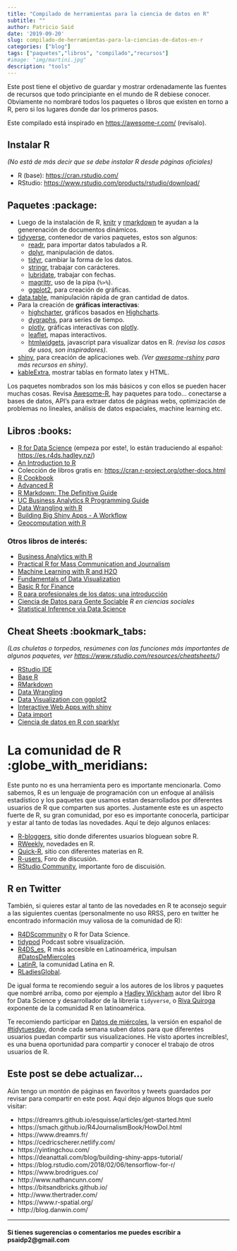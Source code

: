 ```yaml
---
title: "Compilado de herramientas para la ciencia de datos en R"
subtitle: ""
author: Patricio Said
date: '2019-09-20'
slug: compilado-de-herramientas-para-la-ciencias-de-datos-en-r
categories: ["blog"]
tags: ["paquetes","libros", "compilado","recursos"]
#image: "img/martini.jpg"
description: "tools"
---
```


Este post tiene el objetivo de guardar y mostrar ordenadamente las fuentes de recursos que todo principiante en el mundo de R debiese conocer. Obviamente no nombraré todos los paquetes o libros que existen en torno a R, pero si los lugares donde dar los primeros pasos.  

Este compilado está inspirado en <https://awesome-r.com/> (revísalo).  

## Instalar R

*(No está de más decir que se debe instalar R desde páginas oficiales)*  

* R (base): <https://cran.rstudio.com/>  
* RStudio: <https://www.rstudio.com/products/rstudio/download/>  

## Paquetes :package:  

* Luego de la instalación de R, [knitr](https://github.com/yihui/knitr) y [rmarkdown](https://rmarkdown.rstudio.com/) te ayudan a la generenación de documentos dinámicos.  
* [tidyverse](https://www.tidyverse.org/), contenedor de varios paquetes, estos son algunos:  
  + [readr](https://readr.tidyverse.org/), para importar datos tabulados a R.  
  + [dplyr](https://dplyr.tidyverse.org/), manipulación de datos.  
  + [tidyr](https://tidyr.tidyverse.org/), cambiar la forma de los datos.  
  + [stringr](https://stringr.tidyverse.org/), trabajar con carácteres.  
  + [lubridate](https://lubridate.tidyverse.org/), trabajar con fechas.  
  + [magrittr](https://magrittr.tidyverse.org/), uso de la pipa (`%>%`).  
  + [ggplot2](https://ggplot2.tidyverse.org/), para creación de gráficas.  
* [data.table](https://github.com/Rdatatable/data.table), manipulación rápida de gran cantidad de datos.  
* Para la creación de **gráficas interactivas**:  
  + [highcharter](http://jkunst.com/highcharter/), gráficos basados en [Highcharts](https://www.highcharts.com/).   
  + [dygraphs](https://github.com/rstudio/dygraphs), para series de tiempo.  
  + [plotly](https://github.com/ropensci/plotly), gráficas interactivas con [plotly](https://plot.ly/).  
  + [leaflet](http://rstudio.github.io/leaflet/), mapas interactivos.  
  + [htmlwidgets](http://www.htmlwidgets.org/), javascript para visualizar datos en R. *(revisa los casos de usos, son inspiradores)*.  
* [shiny](https://github.com/rstudio/shiny), para creación de aplicaciones web. *(Ver [awesome-rshiny](https://grabear.github.io/awesome-rshiny/) para más recursos en shiny)*.  
* [kableExtra](https://cran.r-project.org/web/packages/kableExtra/index.html), mostrar tablas en formato latex y HTML.  

Los paquetes nombrados son los más básicos y con ellos se pueden hacer muchas cosas. Revisa [Awesome-R](https://awesome-r.com/), hay paquetes para todo... conectarse a bases de datos, API's para extraer datos de páginas webs, optimización de problemas no lineales, análisis de datos espaciales, machine learning etc.  

## Libros :books:  

* [R for Data Science](https://r4ds.had.co.nz/) (empeza por este!, lo están traduciendo al español: <https://es.r4ds.hadley.nz/>)
* [An Introduction to R](https://cran.r-project.org/doc/manuals/R-intro.pdf)  
* Colección de libros gratis en: <https://cran.r-project.org/other-docs.html>  
* [R Cookbook](https://rc2e.com/)
* [Advanced R](http://adv-r.had.co.nz/)  
* [R Markdown: The Definitive Guide](https://bookdown.org/yihui/rmarkdown/)  
* [UC Business Analytics R Programming Guide](https://uc-r.github.io/)  
* [Data Wrangling with R](https://cengel.github.io/R-data-wrangling/)
* [Building Big Shiny Apps - A Workflow](https://thinkr-open.github.io/building-shiny-apps-workflow/)  
* [Geocomputation with R](https://geocompr.robinlovelace.net/)

### Otros libros de interés:  

* [Business Analytics with R](https://bookdown.org/jeffreytmonroe/business_analytics_with_r7/)
* [Practical R for Mass Communication and Journalism](https://www.crcpress.com/Practical-R-for-Mass-Communication-and-Journalism/Machlis/p/book/9781138726918)  
* [Machine Learning with R and H2O](https://www.h2o.ai/wp-content/uploads/2018/01/RBooklet.pdf)  
* [Fundamentals of Data Visualization](https://serialmentor.com/dataviz/)  
* [Basic R for Finance](https://www.rmetrics.org/downloads/9783906041025-basicr.pdf)  
* [R para profesionales de los datos: una introducción](https://www.datanalytics.com/libro_r/index.html)  
* [Ciencia de Datos para Gente Sociable](https://bitsandbricks.github.io/ciencia_de_datos_gente_sociable/) *R en ciencias sociales*  
* [Statistical Inference via Data Science](https://moderndive.com/)  


## Cheat Sheets :bookmark_tabs:

*(Las chuletas o torpedos, resúmenes con las funciones más importantes de algunos paquetes, ver <https://www.rstudio.com/resources/cheatsheets/>)*  

* [RStudio IDE](https://www.rstudio.com/wp-content/uploads/2016/01/rstudio-IDE-cheatsheet.pdf)  
* [Base R](https://www.rstudio.com/wp-content/uploads/2016/05/base-r.pdf)  
* [RMarkdown](https://www.rstudio.com/wp-content/uploads/2015/02/rmarkdown-cheatsheet.pdf)  
* [Data Wrangling](https://www.rstudio.com/wp-content/uploads/2015/02/data-wrangling-cheatsheet.pdf)  
* [Data Visualization con ggplot2](https://www.rstudio.com/wp-content/uploads/2015/03/ggplot2-cheatsheet.pdf)  
* [Interactive Web Apps with shiny](https://shiny.rstudio.com/images/shiny-cheatsheet.pdf)  
* [Data import](http://www.evolution.unibas.ch/teaching/evol_genetics/A_Bioinformatics/Reading/data-import-cheatsheet.pdf)  
* [Ciencia de datos en R con sparklyr](https://resources.rstudio.com/spanish-pdfs/sparklyrspanish)   

# La comunidad de R :globe_with_meridians:

Este punto no es una herramienta pero es importante mencionarla. Como sabemos, R es un lenguaje de programación con un enfoque al análisis estadístico y los paquetes que usamos estan desarrollados por diferentes usuarios de R que comparten sus aportes. Justamente este es un aspecto fuerte de R, su gran comunidad, por eso es importante conocerla, participar y estar al tanto de todas las novedades. Aquí te dejo algunos enlaces:  

* [R-bloggers](https://www.r-bloggers.com/), sitio donde diferentes usuarios bloguean sobre R.  
* [RWeekly](https://rweekly.org/), novedades en R.  
* [Quick-R](https://www.statmethods.net/), sitio con diferentes materias en R.  
* [R-users](https://www.r-users.com/), Foro de discusión.  
* [RStudio Community](https://community.rstudio.com/), importante foro de discuisión.  

## R en Twitter  

También, si quieres estar al tanto de las novedades en R te aconsejo seguir a las siguientes cuentas (personalmente no uso RRSS, pero en twitter he encontrado información muy valiosa de la comunidad de R):  

* [R4DScommunity](https://twitter.com/R4DScommunity) o R for Data Science.
* [tidypod](https://twitter.com/tidypod)  Podcast sobre visualización.  
* [R4DS_es](https://twitter.com/R4DS_es), R más accesible en Latinoamérica, impulsan [#DatosDeMiercoles](https://twitter.com/search?q=%23DatosDeMi%C3%A9rcoles&src=hashtag_click)  
* [LatinR](https://twitter.com/latinr_conf), la comunidad Latina en R.  
* [RLadiesGlobal](https://twitter.com/RLadiesGlobal).  

De igual forma te recomiendo seguir a los autores de los libros y paquetes que nombré arriba, como por ejemplo a [Hadley Wickham](https://twitter.com/hadleywickham) autor del libro R for Data Science y desarrollador de la librería `tidyverse`, o [Riva Quiroga](https://twitter.com/rivaquiroga) exponente de la comunidad R en latinoamérica.  

Te recomiendo participar en [Datos de miércoles](https://github.com/cienciadedatos/datos-de-miercoles), la versión en español de [#tidytuesday](https://github.com/rfordatascience/tidytuesday), donde cada semana suben datos para que diferentes usuarios puedan compartir sus visualizaciones. He visto aportes increíbles!, es una buena oportunidad para compartir y conocer el trabajo de otros usuarios de R.  

## Este post se debe actualizar...  

Aún tengo un montón de páginas en favoritos y tweets guardados por revisar para compartir en este post. Aquí dejo algunos blogs que suelo visitar:  

* https://dreamrs.github.io/esquisse/articles/get-started.html   
* https://smach.github.io/R4JournalismBook/HowDoI.html   
* https://www.dreamrs.fr/
* https://cedricscherer.netlify.com/
* https://yintingchou.com/  
* https://deanattali.com/blog/building-shiny-apps-tutorial/  
* https://blog.rstudio.com/2018/02/06/tensorflow-for-r/  
* https://www.brodrigues.co/
* http://www.nathancunn.com/
* https://bitsandbricks.github.io/   
* http://www.thertrader.com/  
* https://www.r-spatial.org/  
* http://blog.danwin.com/  

---



#### Si tienes sugerencias o comentarios me puedes escribir a psaidp2@gmail.com   



  




